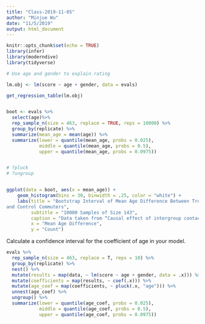 ```yaml
---
title: "Class-2019-11-05"
author: "Minjue Wu"
date: "11/5/2019"
output: html_document
---
```


```r
knitr::opts_chunk$set(echo = TRUE)
library(infer)
library(moderndive)
library(tidyverse)

# Use age and gender to explain rating

lm.obj <- lm(score ~ age + gender, data = evals)

get_regression_table(lm.obj)


boot <- evals %>%
  select(age)%>%
  rep_sample_n(size = 463, replace = TRUE, reps = 10000) %>% 
  group_by(replicate) %>%
  summarize(mean_age = mean(age)) %>%
  summarize(lower = quantile(mean_age, probs = 0.025), 
            middle = quantile(mean_age, probs = 0.5),
            upper = quantile(mean_age, probs = 0.0975)) 


# ?pluck
# ?ungroup


ggplot(data = boot, aes(x = mean_age)) + 
    geom_histogram(bins = 30, binwidth = .25, color = "white") + 
    labs(title = "Bootstrap Interval of Mean Age Difference Between Treated 
and Control Commuters",
         subtitle = "10000 Samples of Size 143",
         caption = "Data taken from “Causal effect of intergroup contact on exclusionary attitudes” by Ryan Enos",
         x = "Mean Age Difference",
         y = "Count")

```

Calculate a confidence interval for the coefficient of age in your model.

```r
evals %>%
  rep_sample_n(size = 463, replace = T, reps = 10) %>%
  group_by(replicate) %>%
  nest() %>%
  mutate(results = map(data, ~ lm(score ~ age + gender, data = .x))) %>%
  mutate(coefficients = map(results, ~ coef(.x))) %>%
  mutate(age_coef = map(coefficients, ~ pluck(.x, "age"))) %>%
  unnest(age_coef) %>%
  ungroup() %>%
  summarize(lower = quantile(age_coef, probs = 0.025), 
            middle = quantile(age_coef, probs = 0.5),
            upper = quantile(age_coef, probs = 0.0975)) 


```

